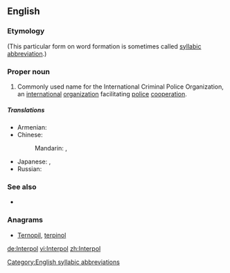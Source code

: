 ==English==

===Etymology===
{{blend|international|police}} (This particular form on word formation is sometimes called [[syllabic abbreviation]].)

===Proper noun===
{{en-proper noun}}

# Commonly used name for the International Criminal Police Organization,  an [[international]] [[organization]] facilitating [[police]] [[cooperation]].

=====Translations=====
{{trans-top|the International Criminal Police Organization}}
* Armenian: {{t-|hy|Ինտերպոլ|tr=Interpol|sc=Armn}}
* Chinese:
*: Mandarin: {{t|cmn|國際刑警組織|sc=Hani}}, {{t|cmn|国际刑警组织|tr=guójì xíngjǐng zǔzhī|sc=Hani}}
{{trans-mid}}
* Japanese: {{t-|ja|インターポール|tr=Intāpōru|sc=Jpan}}, {{t-|ja|国際刑事警察機構|tr=こくさいけいじけいさつきこう, kokusai keiji keisatsu kikō|sc=Jpan}}
* Russian: {{t-|ru|Интерпол|m|tr=Interpól|sc=Cyrl}}
{{trans-bottom}}

===See also===
* {{pedia}}

===Anagrams===
* [[Ternopil#English|Ternopil]], [[terpinol#English|terpinol]]

[[Category:English syllabic abbreviations]]

[[de:Interpol]]
[[vi:Interpol]]
[[zh:Interpol]]
